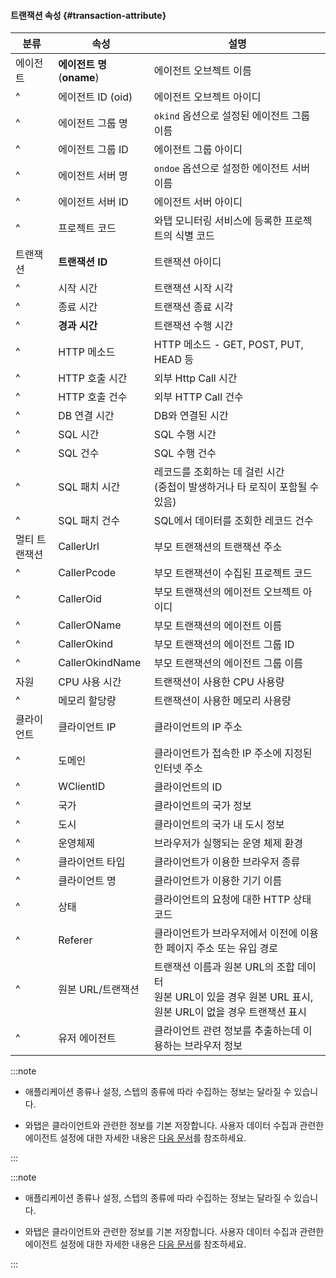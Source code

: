 #### 트랜잭션 속성 {#transaction-attribute}

| 분류 | 속성 | 설명 |
| -- | -- | -- |
| 에이전트 | **에이전트 명**(**oname**) | 에이전트 오브젝트 이름 |
| ^ | 에이전트 ID (oid) | 에이전트 오브젝트 아이디 |
| ^ | 에이전트 그룹 명 | `okind` 옵션으로 설정된 에이전트 그룹 이름 |
| ^ | 에이전트 그룹 ID | 에이전트 그룹 아이디 |
| ^ | 에이전트 서버 명 | `ondoe` 옵션으로 설정한 에이전트 서버 이름 |
| ^ | 에이전트 서버 ID | 에이전트 서버 아이디 |
| ^ | 프로젝트 코드 | 와탭 모니터링 서비스에 등록한 프로젝트의 식별 코드 |
| 트랜잭션 | **트랜잭션 ID** | 트랜잭션 아이디 |
| ^ | 시작 시간 | 트랜잭션 시작 시각 |
| ^ | 종료 시간 | 트랜잭션 종료 시각 |
| ^ | **경과 시간** | 트랜잭션 수행 시간 |
| ^ | HTTP 메소드 | HTTP 메소드 - GET, POST, PUT, HEAD 등 |
| ^ | HTTP 호출 시간 | 외부 Http Call 시간 |
| ^ | HTTP 호출 건수 | 외부 HTTP Call 건수 |
| ^ | DB 연결 시간 | DB와 연결된 시간 |
| ^ | SQL 시간 | SQL 수행 시간 |
| ^ | SQL 건수 | SQL 수행 건수 |
| ^ | SQL 패치 시간 | 레코드를 조회하는 데 걸린 시간<br/>(중첩이 발생하거나 타 로직이 포함될 수 있음) |
| ^ | SQL 패치 건수 | SQL에서 데이터를 조회한 레코드 건수 |
| 멀티 트랜잭션 | CallerUrl | 부모 트랜잭션의 트랜잭션 주소 |
| ^ | CallerPcode | 부모 트랜잭션이 수집된 프로젝트 코드 |
| ^ | CallerOid | 부모 트랜잭션의 에이전트 오브젝트 아이디 |
| ^ | CallerOName | 부모 트랜잭션의 에이전트 이름 |
| ^ | CallerOkind | 부모 트랜잭션의 에이전트 그룹 ID |
| ^ | CallerOkindName | 부모 트랜잭션의 에이전트 그룹 이름 |
| 자원 | CPU 사용 시간 | 트랜잭션이 사용한 CPU 사용량 |
| ^ | 메모리 할당량 | 트랜잭션이 사용한 메모리 사용량 |
| 클라이언트 | 클라이언트 IP | 클라이언트의 IP 주소 |
| ^ | 도메인 | 클라이언트가 접속한 IP 주소에 지정된 인터넷 주소 |
| ^ | WClientID | 클라이언트의 ID |
| ^ | 국가 | 클라이언트의 국가 정보 |
| ^ | 도시 | 클라이언트의 국가 내 도시 정보 |
| ^ | 운영체제 | 브라우저가 실행되는 운영 체제 환경 |
| ^ | 클라이언트 타입 | 클라이언트가 이용한 브라우저 종류 |
| ^ | 클라이언트 명 | 클라이언트가 이용한 기기 이름 |
| ^ | 상태 | 클라이언트의 요청에 대한 HTTP 상태 코드 |
| ^ | Referer | 클라이언트가 브라우저에서 이전에 이용한 페이지 주소 또는 유입 경로 |
| ^ | 원본 URL/트랜잭션 | 트랜잭션 이름과 원본 URL의 조합 데이터<br/>원본 URL이 있을 경우 원본 URL 표시, 원본 URL이 없을 경우 트랜잭션 표시 |
| ^ | 유저 에이전트 | 클라이언트 관련 정보를 추출하는데 이용하는 브라우저 정보 |

<Xclude product='kubernetes'>

:::note

* 애플리케이션 종류나 설정, 스텝의 종류에 따라 수집하는 정보는 달라질 수 있습니다.

* 와탭은 클라이언트와 관련한 정보를 기본 저장합니다. 사용자 데이터 수집과 관련한 에이전트 설정에 대한 자세한 내용은 [다음 문서](agent-number-of-user)를 참조하세요.

:::

</Xclude>

<InDoc product='kubernetes'>

:::note

* 애플리케이션 종류나 설정, 스텝의 종류에 따라 수집하는 정보는 달라질 수 있습니다.

* 와탭은 클라이언트와 관련한 정보를 기본 저장합니다. 사용자 데이터 수집과 관련한 에이전트 설정에 대한 자세한 내용은 [다음 문서](../java/agent-number-of-user)를 참조하세요.

:::

</InDoc>